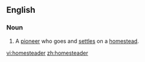 ==English==
===Noun===
{{en-noun}}

#A [[pioneer]] who goes and [[settle]]s on a [[homestead]].

[[vi:homesteader]]
[[zh:homesteader]]